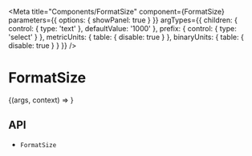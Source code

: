 

<Meta
  title="Components/FormatSize"
  component={FormatSize}
  parameters={{
    options: { showPanel: true }
  }}
  argTypes={{
    children: {
      control: { type: 'text' },
      defaultValue: '1000'
    },
    prefix: {
      control: { type: 'select' }
    },
    metricUnits: {
      table: {
        disable: true
      }
    },
    binaryUnits: {
      table: {
        disable: true
      }
    }
  }}
/>

# FormatSize

<Description of={FormatSize} />

<Canvas>
  <Story name="Demo">{(args, context) => <FormatSize {...args} />}</Story>
</Canvas>

<ArgsTable story="Demo" />

## API

<ul>
  <li>
    <LinkTo kind="components-api-FormatSize" story="page">
      <code>FormatSize</code>
    </LinkTo>
  </li>
</ul>
